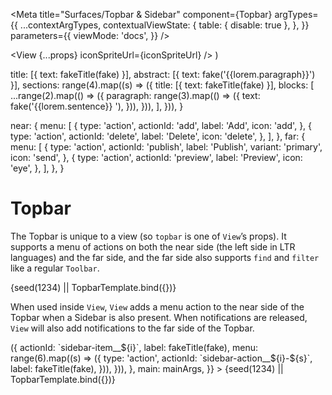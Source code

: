 


<Meta
  title="Surfaces/Topbar & Sidebar"
  component={Topbar}
  argTypes={{
    ...contextArgTypes,
    contextualViewState: {
      table: { disable: true },
    },
  }}
  parameters={{
    viewMode: 'docs',
  }}
/>

  <View {...props} iconSpriteUrl={iconSpriteUrl} />
)

  title: [{ text: fakeTitle(fake) }],
  abstract: [{ text: fake('{{lorem.paragraph}}') }],
  sections: range(4).map((s) => ({
    title: [{ text: fakeTitle(fake) }],
    blocks: [
      ...range(2).map(() => ({
        paragraph: range(3).map(() => ({
          text: fake('{{lorem.sentence}} '),
        })),
      })),
    ],
  })),
}

  near: {
    menu: [
      {
        type: 'action',
        actionId: 'add',
        label: 'Add',
        icon: 'add',
      },
      {
        type: 'action',
        actionId: 'delete',
        label: 'Delete',
        icon: 'delete',
      },
    ],
  },
  far: {
    menu: [
      {
        type: 'action',
        actionId: 'publish',
        label: 'Publish',
        variant: 'primary',
        icon: 'send',
      },
      {
        type: 'action',
        actionId: 'preview',
        label: 'Preview',
        icon: 'eye',
      },
    ],
  },
}

# Topbar

The Topbar is unique to a view (so `topbar` is one of `View`’s props). It
supports a menu of actions on both the near side (the left side in LTR
languages) and the far side, and the far side also supports `find` and `filter`
like a regular `Toolbar`.

<Canvas withSource="none">
  <Story
    name="Topbar"
    args={{
      themeName: 'light',
      accentScheme: 'teams',
      topbar: topbarArgs,
      main: mainArgs,
    }}
  >
    {seed(1234) || TopbarTemplate.bind({})}
  </Story>
</Canvas>

<ArgsTable story="Topbar" />

When used inside `View`, `View` adds a menu action to the near side of the
Topbar when a Sidebar is also present. When notifications are released, `View`
will also add notifications to the far side of the Topbar.

<Canvas withSource="none">
  <Story
    name="Topbar plus Sidebar"
    args={{
      themeName: 'light',
      accentScheme: 'teams',
      topbar: topbarArgs,
      sidebar: {
        title: fakeTitle(fake),
        items: range(3).map((i) => ({
          actionId: `sidebar-item__${i}`,
          label: fakeTitle(fake),
          menu: range(6).map((s) => ({
            type: 'action',
            actionId: `sidebar-action__${i}-${s}`,
            label: fakeTitle(fake),
          })),
        })),
      },
      main: mainArgs,
    }}
  >
    {seed(1234) || TopbarTemplate.bind({})}
  </Story>
</Canvas>
